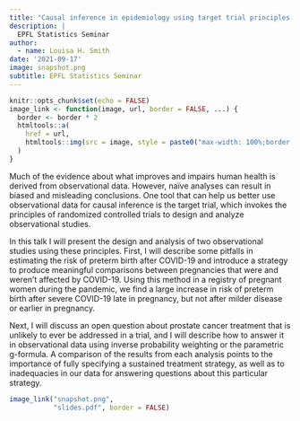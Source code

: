 ```yaml
---
title: "Causal inference in epidemiology using target trial principles: Applications in pregnancy and prostate cancer"
description: |
  EPFL Statistics Seminar
author:
  - name: Louisa H. Smith
date: '2021-09-17'
image: snapshot.png
subtitle: EPFL Statistics Seminar
---
```


```r
knitr::opts_chunk$set(echo = FALSE)
image_link <- function(image, url, border = FALSE, ...) {
  border <- border * 2
  htmltools::a(
    href = url,
    htmltools::img(src = image, style = paste0("max-width: 100%;border: ", border, "px solid;"), ...)
  )
}
```

Much of the evidence about what improves and impairs human health is derived from observational data. However, naïve analyses can result in biased and misleading conclusions. One tool that can help us better use observational data for causal inference is the target trial, which invokes the principles of randomized controlled trials to design and analyze observational studies.

In this talk I will present the design and analysis of two observational studies using these principles. First, I will describe some pitfalls in estimating the risk of preterm birth after COVID-19 and introduce a strategy to produce meaningful comparisons between pregnancies that were and weren’t affected by COVID-19. Using this method in a registry of pregnant women during the pandemic, we find a large increase in risk of preterm birth after severe COVID-19 late in pregnancy, but not after milder disease or earlier in pregnancy.
  
Next, I will discuss an open question about prostate cancer treatment that is unlikely to ever be addressed in a trial, and I will describe how to answer it in observational data using inverse probability weighting or the parametric g-formula. A comparison of the results from each analysis points to the importance of fully specifying a sustained treatment strategy, as well as to inadequacies in our data for answering questions about this particular strategy.
  
```r
image_link("snapshot.png",
           "slides.pdf", border = FALSE)
```
